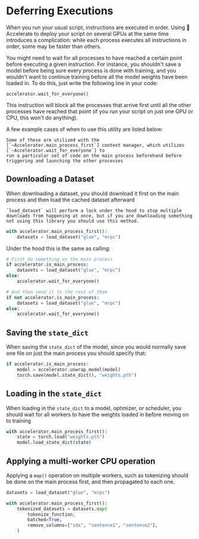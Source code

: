 <!--Copyright 2022 The HuggingFace Team. All rights reserved.

Licensed under the Apache License, Version 2.0 (the "License"); you may not use this file except in compliance with
the License. You may obtain a copy of the License at

http://www.apache.org/licenses/LICENSE-2.0

Unless required by applicable law or agreed to in writing, software distributed under the License is distributed on
an "AS IS" BASIS, WITHOUT WARRANTIES OR CONDITIONS OF ANY KIND, either express or implied. See the License for the
specific language governing permissions and limitations under the License.
-->

# Deferring Executions

When you run your usual script, instructions are executed in order. Using 🤗 Accelerate to deploy your script on several
GPUs at the same time introduces a complication: while each process executes all instructions in order, some may be
faster than others.

You might need to wait for all processes to have reached a certain point before executing a given instruction. For
instance, you shouldn't save a model before being sure every process is done with training, and you wouldn't want to 
continue training before all the model weights have been loaded in. To do this, just write the following line in your code:

```
accelerator.wait_for_everyone()
```

This instruction will block all the processes that arrive first until all the other processes have reached that
point (if you run your script on just one GPU or CPU, this won't do anything).

A few example cases of when to use this utility are listed below:

<Tip>

    Some of these are utilized with the [`~Accelerator.main_process_first`] context manager, which utilizes [`~Accelerator.wait_for_everyone`] to 
    run a particular set of code on the main process beforehand before triggering and launching the other processes

</Tip>

## Downloading a Dataset 

When downloading a dataset, you should download it first on the main process and then load the cached dataset afterward

<Tip>

    `load_dataset` will perform a lock under the hood to stop multiple downloads from happening at once, but if you are downloading something 
    not using this library you should use this method.
    
</Tip>

```python
with accelerator.main_process_first():
    datasets = load_dataset("glue", "mrpc")
```

Under the hood this is the same as calling: 

```python
# First do something on the main process
if accelerator.is_main_process:
    datasets = load_dataset("glue", "mrpc")
else:
    accelerator.wait_for_everyone()

# And then send it to the rest of them
if not accelerator.is_main_process:
    datasets = load_dataset("glue", "mrpc")
else:
    accelerator.wait_for_everyone()
```

## Saving the `state_dict`

When saving the `state_dict` of the model, since you would normally save one file on just the main process
you should specify that:

```python
if accelerator.is_main_process:
    model = accelerator.unwrap_model(model)
    torch.save(model.state_dict(), "weights.pth")
```

## Loading in the `state_dict`

When loading in the `state_dict` to a model, optimizer, or scheduler, you should wait 
for all workers to have the weights loaded in before moving on to training

```python
with accelerator.main_process_first():
    state = torch.load("weights.pth")
    model.load_state_dict(state)
```

## Applying a multi-worker CPU operation 

Applying a `map()` operation on multiple workers, such as tokenizing should be done on the 
main process first, and then propagated to each one. 

```python
datasets = load_dataset("glue", "mrpc")

with accelerator.main_process_first():
    tokenized_datasets = datasets.map(
        tokenize_function,
        batched=True,
        remove_columns=["idx", "sentence1", "sentence2"],
    )
```
